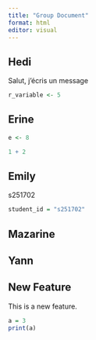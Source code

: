 ```yaml
---
title: "Group Document"
format: html
editor: visual
---
```


## Hedi

Salut, j'écris un message

```r
r_variable <- 5
```

## Erine

```r
e <- 8
```

```r
1 + 2
```

## Emily

s251702

```r
student_id = "s251702"
```

## Mazarine

## Yann

## New Feature

This is a new feature.

```r

a = 3
print(a)
```
